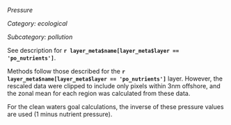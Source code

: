 *Pressure*

*Category: ecological*

*Subcategory: pollution*

See description for **`r layer_meta$name[layer_meta$layer == 'po_nutrients']`**.

Methods follow those described for the **`r layer_meta$name[layer_meta$layer == 'po_nutrients']`** layer.  However, the rescaled data were clipped to include only pixels within 3nm offshore, and the zonal mean for each region was calculated from these data.

For the clean waters goal calculations, the inverse of these pressure values are used (1 minus nutrient pressure).